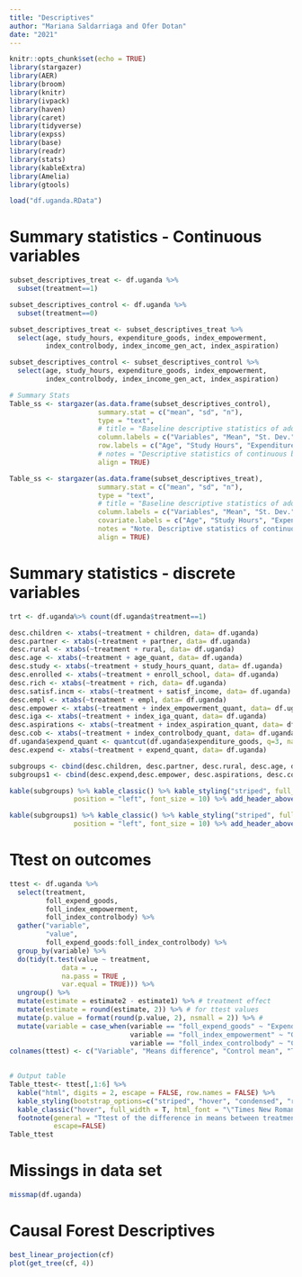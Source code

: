 ```yaml
---
title: "Descriptives"
author: "Mariana Saldarriaga and Ofer Dotan"
date: "2021"
---
```


```r
knitr::opts_chunk$set(echo = TRUE)
library(stargazer)
library(AER)
library(broom)
library(knitr)
library(ivpack)
library(haven)
library(caret)
library(tidyverse) 
library(expss)
library(base)
library(readr)
library(stats)
library(kableExtra)
library(Amelia)
library(gtools)
```

```r
load("df.uganda.RData")
```

# Summary statistics - Continuous variables
```r
subset_descriptives_treat <- df.uganda %>% 
  subset(treatment==1)

subset_descriptives_control <- df.uganda %>% 
  subset(treatment==0)

subset_descriptives_treat <- subset_descriptives_treat %>% 
  select(age, study_hours, expenditure_goods, index_empowerment,
         index_controlbody, index_income_gen_act, index_aspiration)

subset_descriptives_control <- subset_descriptives_control %>% 
  select(age, study_hours, expenditure_goods, index_empowerment,
         index_controlbody, index_income_gen_act, index_aspiration)

# Summary Stats 
Table_ss <- stargazer(as.data.frame(subset_descriptives_control),
                      summary.stat = c("mean", "sd", "n"),
                      type = "text",
                      # title = "Baseline descriptive statistics of adolescent Girls according to status (left-control; right-treatment)",
                      column.labels = c("Variables", "Mean", "St. Dev.", "N"),
                      row.labels = c("Age", "Study Hours", "Expenditure on Goods", "Gender Empowerment", "Control Over Body", "Income Generating Activity", "Aspirations"),
                      # notes = "Descriptive statistics of continuous baseline variables used in the causal forest. This table presents a description of the original variables, and not the recodified one into quantiles. The indexes: IGA, COB, and Aspirations are composed of several standardized variables. The outcome Expenditure refers to consumption of goods in several goods categories. The variable is measured in UGX currency. Exchange rate was 1,700UGX/1$. The Gender Empowerment index cummulates answers regarding gender roles and the index Control Over Body represents the extent of reproductive health literacy and family planning attitudes. See Table 1. for full specification of the outcomes.", 
                      align = TRUE)

Table_ss <- stargazer(as.data.frame(subset_descriptives_treat),
                      summary.stat = c("mean", "sd", "n"),
                      type = "text",
                      # title = "Baseline descriptive statistics of adolescent Girls according to status (left-control; right-treatment)",
                      column.labels = c("Variables", "Mean", "St. Dev.", "N"),
                      covariate.labels = c("Age", "Study Hours", "Expenditure on Goods", "Gender Empowerment", "Control Over Body", "Income Generating Activity", "Aspirations"),
                      notes = "Note. Descriptive statistics of continuous baseline variables used in the causal forest. This table presents a description of the original variables, and not the recodified one into quantiles. The indexes: IGA, COB, and Aspirations are composed of several standardized variables. The outcome Expenditure refers to consumption of goods in several goods categories. The variable is measured in UGX currency. Exchange rate was 1,700UGX/1$. The Gender Empowerment index cummulates answers regarding gender roles and the index Control Over Body represents the extent of reproductive health literacy and family planning attitudes. See Table 1. for full specification of the outcomes.", 
                      align = TRUE)
```

# Summary statistics - discrete variables
```r
trt <- df.uganda%>% count(df.uganda$treatment==1)

desc.children <- xtabs(~treatment + children, data= df.uganda) 
desc.partner <- xtabs(~treatment + partner, data= df.uganda) 
desc.rural <- xtabs(~treatment + rural, data= df.uganda)
desc.age <- xtabs(~treatment + age_quant, data= df.uganda)
desc.study <- xtabs(~treatment + study_hours_quant, data= df.uganda) 
desc.enrolled <- xtabs(~treatment + enroll_school, data= df.uganda)
desc.rich <- xtabs(~treatment + rich, data= df.uganda)
desc.satisf.incm <- xtabs(~treatment + satisf_income, data= df.uganda)
desc.empl <- xtabs(~treatment + empl, data= df.uganda)
desc.empower <- xtabs(~treatment + index_empowerment_quant, data= df.uganda)
desc.iga <- xtabs(~treatment + index_iga_quant, data= df.uganda)
desc.aspirations <- xtabs(~treatment + index_aspiration_quant, data= df.uganda)
desc.cob <- xtabs(~treatment + index_controlbody_quant, data= df.uganda)
df.uganda$expend_quant <- quantcut(df.uganda$expenditure_goods, q=3, na.rm=TRUE)
desc.expend <- xtabs(~treatment + expend_quant, data= df.uganda)

subgroups <- cbind(desc.children, desc.partner, desc.rural, desc.age, desc.study,desc.enrolled, desc.rich, desc.satisf.incm, desc.empl)
subgroups1 <- cbind(desc.expend,desc.empower, desc.aspirations, desc.cob)

kable(subgroups) %>% kable_classic() %>% kable_styling("striped", full_width = T,
                position = "left", font_size = 10) %>% add_header_above(c("Treatment status"=1,"Children" = 2, "Partner" = 2, "Rural" = 2, "Age" = 3, "Study hours"=4, "Enrolled school"=2, "Rich"=2, "Satisfied income"=2, "Employed"=2)) %>% column_spec(c(1, 3,5,7,10,14,16,18,20,22), border_right = TRUE, color = "black") 

kable(subgroups1) %>% kable_classic() %>% kable_styling("striped", full_width = T,
                position = "left", font_size = 10) %>% add_header_above(c("Treatment status"=1,"Expenditure"=3,"Empowerment"=3, "Control over body"=3, "Aspirations"=4)) %>% column_spec(c(1, 4,7,10,14), border_right = TRUE, color = "black") %>% footnote("Number of observations depending on treatment status. Sample size is 5,966. Variable specifications: Children: 1 if has children, Partner: 1 if has a partner, Rural: 1 if from a rural area, Enrolled school: 1 if enrolled, Rich: 1 if income above mean, Satisfied income: 1 if any level of satisfaction, 0 if not satisfied, Employed: 1 if employed. The Expenditure refers to monthly consumption of goods in several goods categories. The variable is measured in UGX currency. Exchange rate was 1,700UGX/1$. The Gender Empowerment index (rescaled from 0 to 100) is based on multiple questions relating to gender roles in labor markets, education and household chores. Higher values indicate more empowerment. The index Control Over Body is composed of answers to questinos measuring the extent of reproductive health literacy and family planning attitudes. Higher values indicate better control over body. The Aspirations index is composed by standardised variables measuring opinions about marriage and childbearing. Higher values indicate less traditional social norms. Here, continuous variables were recodified into discrete variables. See Table 1 for full specification of the variables.")
```

# Ttest on outcomes
```r
ttest <- df.uganda %>% 
  select(treatment,
         foll_expend_goods,
         foll_index_empowerment,
         foll_index_controlbody) %>%
  gather("variable", 
         "value", 
         foll_expend_goods:foll_index_controlbody) %>% 
  group_by(variable) %>%
  do(tidy(t.test(value ~ treatment,
             data = ., 
             na.pass = TRUE ,
             var.equal = TRUE))) %>% 
  ungroup() %>%
  mutate(estimate = estimate2 - estimate1) %>% # treatment effect
  mutate(estimate = round(estimate, 2)) %>% # for ttest values
  mutate(p.value = format(round(p.value, 2), nsmall = 2)) %>% #
  mutate(variable = case_when(variable == "foll_expend_goods" ~ "Expenditures",
                              variable == "foll_index_empowerment" ~ "Gender Empowerment",
                              variable == "foll_index_controlbody" ~ "Control over body")) 
colnames(ttest) <- c("Variable", "Means difference", "Control mean", "Treatment mean", "Statistics", "P-value" )

  
# Output table
Table_ttest<- ttest[,1:6] %>%
  kable("html", digits = 2, escape = FALSE, row.names = FALSE) %>%
  kable_styling(bootstrap_options=c("striped", "hover", "condensed", "responsive"), full_width=FALSE) %>%
  kable_classic("hover", full_width = T, html_font = "\"Times New Roman\"") %>%
  footnote(general = "Ttest of the difference in means between treatment and control groups on the full sample. The outcomes were measured with two years follow-up. Signicance at 95%. The outcome Expenditure refers to consumption of goods in several goods categories. The variable is measured in UGX currency. Exchange rate was 1,700UGX/1$. The Gender Empowerment index cummulates answers regarding gender roles and the index Control Over Body represents the extent of reproductive health literacy and family planning attitudes. See Table 1. for full specification of the outcomes.",
           escape=FALSE)
Table_ttest
```

# Missings in data set
```r
missmap(df.uganda)
```

# Causal Forest Descriptives
```r
best_linear_projection(cf)
plot(get_tree(cf, 4))
```


